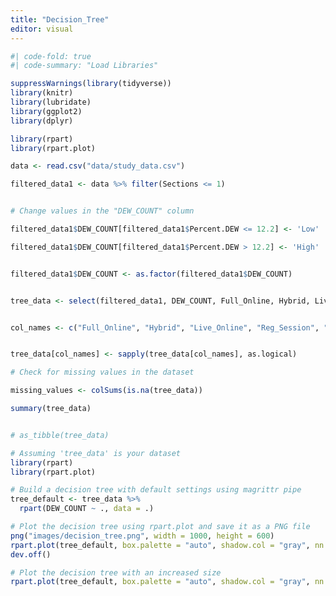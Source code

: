 ```yaml
---
title: "Decision_Tree"
editor: visual
---
```


```r
#| code-fold: true
#| code-summary: "Load Libraries"

suppressWarnings(library(tidyverse))
library(knitr)
library(lubridate)
library(ggplot2)
library(dplyr)
```

```r

library(rpart)
library(rpart.plot)

data <- read.csv("data/study_data.csv")

filtered_data1 <- data %>% filter(Sections <= 1)


# Change values in the "DEW_COUNT" column

filtered_data1$DEW_COUNT[filtered_data1$Percent.DEW <= 12.2] <- 'Low'

filtered_data1$DEW_COUNT[filtered_data1$Percent.DEW > 12.2] <- 'High'


filtered_data1$DEW_COUNT <- as.factor(filtered_data1$DEW_COUNT)


tree_data <- select(filtered_data1, DEW_COUNT, Full_Online, Hybrid, Live_Online, Reg_Session, Monday,         Tuesday, Wednesday, Thursday, Friday, Saturday,              Sunday, Early_Morning, Mid_Morning, Early_Afternoon, Mid_Afternoon, Evening, Asynchronous  )


col_names <- c("Full_Online", "Hybrid", "Live_Online", "Reg_Session", "Monday",         "Tuesday", "Wednesday", "Thursday", "Friday", "Saturday",              "Sunday", "Early_Morning", "Mid_Morning", "Early_Afternoon", "Mid_Afternoon", "Evening", "Asynchronous" )


tree_data[col_names] <- sapply(tree_data[col_names], as.logical)

# Check for missing values in the dataset

missing_values <- colSums(is.na(tree_data))

summary(tree_data)


# as_tibble(tree_data)

# Assuming 'tree_data' is your dataset
library(rpart)
library(rpart.plot)

# Build a decision tree with default settings using magrittr pipe
tree_default <- tree_data %>%
  rpart(DEW_COUNT ~ ., data = .)

# Plot the decision tree using rpart.plot and save it as a PNG file
png("images/decision_tree.png", width = 1000, height = 600)
rpart.plot(tree_default, box.palette = "auto", shadow.col = "gray", nn = TRUE, roundint = FALSE, cex = 1.5)
dev.off()

# Plot the decision tree with an increased size
rpart.plot(tree_default, box.palette = "auto", shadow.col = "gray", nn = TRUE, roundint = FALSE, cex = 1.5)
```
